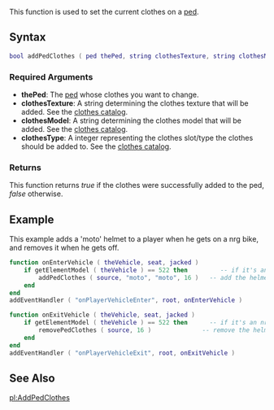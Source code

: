 
{{Server client function}}
{{Note|This function only works with peds using CJ skin (ID 0).}}
This function is used to set the current clothes on a [[/ped.md|ped]]. 

==Syntax==
<syntaxhighlight lang="lua">
bool addPedClothes ( ped thePed, string clothesTexture, string clothesModel, int clothesType )
</syntaxhighlight>
{{OOP||[[/ped.md|ped]]:addClothes||getPedClothes}}

===Required Arguments===
*'''thePed''': The [[/ped.md|ped]] whose clothes you want to change.
*'''clothesTexture''': A string determining the clothes texture that will be added. See the [[/CJ_Clothes.md|clothes catalog]].
*'''clothesModel''': A string determining the clothes model that will be added. See the [[/CJ_Clothes.md|clothes catalog]].
*'''clothesType''': A integer representing the clothes slot/type the clothes should be added to. See the [[/CJ_Clothes.md|clothes catalog]].

===Returns===
This function returns ''true'' if the clothes were successfully added to the ped, ''false'' otherwise.

==Example==
<section name="Server" class="server" show="true">
This example adds a 'moto' helmet to a player when he gets on a nrg bike, and removes it when he gets off.
<syntaxhighlight lang="lua">
function onEnterVehicle ( theVehicle, seat, jacked )
    if getElementModel ( theVehicle ) == 522 then         -- if it's an nrg
        addPedClothes ( source, "moto", "moto", 16 )   -- add the helmet
    end
end
addEventHandler ( "onPlayerVehicleEnter", root, onEnterVehicle )

function onExitVehicle ( theVehicle, seat, jacked )
    if getElementModel ( theVehicle ) == 522 then      -- if it's an nrg
        removePedClothes ( source, 16 )              -- remove the helmet
    end
end
addEventHandler ( "onPlayerVehicleExit", root, onExitVehicle )
</syntaxhighlight>
</section>

==See Also==
{{Ped functions}}

[[/pl:AddPedClothes.md|pl:AddPedClothes]]